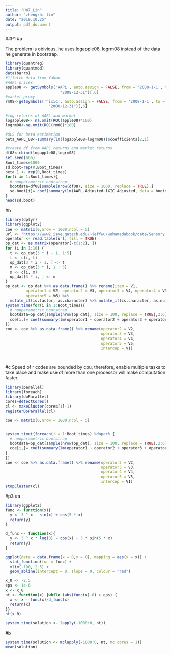 ```yaml
---
title: "HW7_Lin"
author: "zhengzhi lin"
date: "2019.10.25"
output: pdf_document
---
```


##P1
#a

The problem is obivious, he uses logapple08, logrm08 instead of the data he generate in bootstrap.
```r
library(quantreg)
library(quantmod)
data(barro)
#1)fetch data from Yahoo
#AAPL prices
apple08 <- getSymbols('AAPL', auto.assign = FALSE, from = '2008-1-1', to = 
                        "2008-12-31")[,6]
#market proxy
rm08<-getSymbols('^ixic', auto.assign = FALSE, from = '2008-1-1', to = 
                   "2008-12-31")[,6]

#log returns of AAPL and market
logapple08<- na.omit(ROC(apple08)*100)
logrm08<-na.omit(ROC(rm08)*100)

#OLS for beta estimation
beta_AAPL_08<-summary(lm(logapple08~logrm08))$coefficients[2,1]

#create df from AAPL returns and market returns
df08<-cbind(logapple08,logrm08)
set.seed(666)
Boot_times=1000
sd.boot=rep(0,Boot_times)
beta_1 <- rep(0,Boot_times)
for(i in 1:Boot_times){
  # nonparametric bootstrap
  bootdata=df08[sample(nrow(df08), size = 1000, replace = TRUE),]
  sd.boot[i]= coef(summary(lm(AAPL.Adjusted~IXIC.Adjusted, data = bootdata)))[2,2]
}
head(sd.boot)
```


#b
```r
library(dplyr)
library(ggplot2)
coe <- matrix(0,nrow = 1000,ncol = 5)
url <- "https://www2.isye.gatech.edu/~jeffwu/wuhamadabook/data/Sensory.dat"
operator <- read.table(url, fill = TRUE)
op_dat <- as.matrix(operator[-c(1:2), ])
for (i in 1:10) {
  t <- op_dat[3 * i - 1, 1:5]
  t <- c(i, t)
  op_dat[3 * i - 1, ] <- t
  m <- op_dat[3 * i, 1 : 5]
  m <- c(i, m)
  op_dat[3 * i, ] <- m
}
op_dat <- op_dat %>% as.data.frame() %>% rename(item = V1,
         operator1 = V2, operator2 = V3, operator3 = V4, operator4 = V5, 
         operator5 = V6) %>%
  mutate_if(is.factor, as.character) %>% mutate_if(is.character, as.numeric )
system.time(for(i in 1:Boot_times){
  # nonparametric bootstrap
  bootdata=op_dat[sample(nrow(op_dat), size = 100, replace = TRUE),2:6]
  coe[i,]= coef(summary(lm(operator1 ~ operator2 + operator3 + operator4 + operator5, data = bootdata)))[,1]
})
coe <- coe %>% as.data.frame() %>% rename(operator2 = V2,
                                          operator3 = V3,
                                          operator4 = V4,
                                          operator5 = V5,
                                          intercep = V1)

                                  
```

#c Speed of r codes are bounded by cpu, therefore, enable multiple tasks to take place and make use of more than one processor will make computation faster.
```r

library(parallel)
library(foreach)
library(doParallel)
cores=detectCores()
cl <- makeCluster(cores[1]-1)
registerDoParallel(cl)

coe <- matrix(0,nrow = 1000,ncol = 5)


system.time({foreach(i = 1:Boot_times) %dopar% {
  # nonparametric bootstrap
  bootdata=op_dat[sample(nrow(op_dat), size = 100, replace = TRUE),2:6]
  coe[i,]= coef(summary(lm(operator1 ~ operator2 + operator3 + operator4 + operator5, data = bootdata)))[,1]
}
})
coe <- coe %>% as.data.frame() %>% rename(operator2 = V2,
                                          operator3 = V3,
                                          operator4 = V4,
                                          operator5 = V5,
                                          intercep = V1)
stopCluster(cl)

```


#p3
#a
```r

library(ggplot2)
func <- function(x){
  y <- 3 ^ x - sin(x) + cos(5 * x)
  return(y)
}

d_func <- function(x){
  y <- 3 ^ x * log(3) - cos(x) - 5 * sin(5 * x)
  return(y)
}

ggplot(data = data.frame(x = 0,y = 0), mapping = aes(x = x)) + 
  stat_function(fun = func) + 
  xlim(-100, 2.5) + 
  geom_abline(intercept = 0, slope = 0, colour = "red")

x_0 <- -2.5
eps <- 1e-6
x <- x_0
nt <- function(x) {while (abs(func(x)-0) > eps) {
  x <- x - func(x)/d_func(x)
  return(x)
}}
nt(x_0)

system.time(solution <- lapply(-1000:0, nt))

```

#b
```r
system.time(solution <- mclapply(-1000:0, nt, mc.cores = 1))
mean(solution)
```